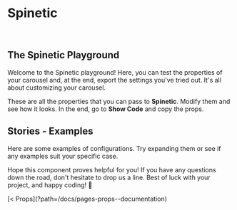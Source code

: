 

<GoToTheTop />

<Meta isTemplate title="Pages/Playground" />

# Spinetic
<br />

## The Spinetic Playground

Welcome to the Spinetic playground! Here, you can test the properties of your carousel and, at the end, export the settings you've tried out. It's all about customizing your carousel.

<Primary />

These are all the properties that you can pass to <strong>Spinetic</strong>. Modify them and see how it looks. In the end, go to <strong>Show Code</strong> and copy the props.

<Controls />

## Stories - Examples

Here are some examples of configurations. Try expanding them or see if any examples suit your specific case.

<Stories title="" />

Hope this component proves helpful for you! If you have any questions down the road, don't hesitate to drop us a line. Best of luck with your project, and happy coding! 🌟


<div class="nav-previous-next-idx">
[< Props](?path=/docs/pages-props--documentation)
</div>